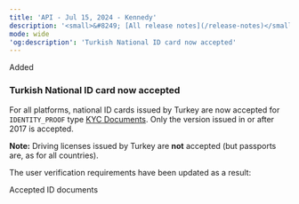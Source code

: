 ```yaml
---
title: 'API - Jul 15, 2024 - Kennedy'  
description: '<small>&#8249; [All release notes](/release-notes)</small>'  
mode: wide  
'og:description': 'Turkish National ID card now accepted'
---
```

<div class="release-notes-page">

<div class="pill pill-green">Added</div> 
  
### Turkish National ID card now accepted

For all platforms, national ID cards issued by Turkey are now accepted for `IDENTITY_PROOF` type <a href="/api-reference/kyc-documents/kyc-document-object">KYC Documents</a>. Only the version issued in or after 2017 is accepted. 

**Note:** Driving licenses issued by Turkey are **not** accepted (but passports are, as for all countries). 

The user verification requirements have been updated as a result:

<Card title="Guides" href="/guides/users/verification/requirements/id-accepted">
Accepted ID documents
</Card>

</div>